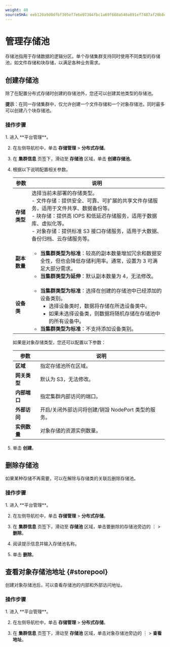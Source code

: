 ```yaml
---
weight: 40
sourceSHA: eeb120a9d0dfbf305ef7e6e07304fbc1a69f668a546a891ef7487af20b8edc2f
---
```


# 管理存储池

存储池指用于存储数据的逻辑分区。单个存储集群支持同时使用不同类型的存储池，如文件存储和块存储，以满足各种业务需求。

## 创建存储池

除了在配置分布式存储时创建的存储池外，您还可以创建其他类型的存储池。

**提示**：在同一存储集群中，仅允许创建一个文件存储和一个对象存储池，同时最多可以创建八个块存储池。

### 操作步骤

<Steps>
  1. 进入 **平台管理**。

  2. 在左侧导航栏中，单击 **存储管理** > **分布式存储**。

  3. 在 **集群信息** 页签下，滑动至 **存储池** 区域，单击 **创建存储池**。

  4. 根据以下说明配置相关参数。

     | 参数             | 说明                                                                                                                                                                                                                                                                                                                                                                                                                                                  |
     | ----------------- | ------------------------------------------------------------------------------------------------------------------------------------------------------------------------------------------------------------------------------------------------------------------------------------------------------------------------------------------------------------------------------------------------------------------------------------------------------------- |
     | **存储类型**      | 选择当前未部署的存储类型。<br />- 文件存储：提供安全、可靠、可扩展的共享文件存储服务，适用于文件共享、数据备份等。<br />- 块存储：提供高 IOPS 和低延迟存储服务，适用于数据库、虚拟化等。<br />- 对象存储：提供标准 S3 接口存储服务，适用于大数据、备份归档、云存储服务等。                                                                       |
     | **副本数量**      | <ul><li>**当集群类型为标准**：较高的副本数量增加冗余和数据安全性，但也会降低存储利用率。通常，设置为 3 可满足大部分需求。</li><li>**当集群类型为延伸**：默认副本数量为 4，无法修改。</li></ul>                                                                                                                                                                                                                                                     |
     | **设备类**       | <ul><li>**当集群类型为标准**：选择在创建的存储池中已经添加的设备类别。<ul><li>选择设备类时，数据将存储在所选设备类中。</li><li>如果未选择设备类，则数据将随机存储在存储池中的所有设备中。</li></ul></li><li>**当集群类型为标准**：不支持添加设备类别。</li></ul>                                                                                                                                                      |

     如果是对象存储类型，您还可以配置以下参数：

     | 参数              | 说明                                                                                |
     | ------------------ | ---------------------------------------------------------------------------------- |
     | **区域**          | 指定存储池所在区域。                                                              |
     | **网关类型**      | 默认为 S3，无法修改。                                                              |
     | **内部端口**      | 指定集群内部访问的端口。                                                          |
     | **外部访问**      | 开启/关闭外部访问将创建/销毁 NodePort 类型的服务。                               |
     | **实例数量**      | 对象存储的资源实例数量。                                                          |

  5. 单击 **创建**。
</Steps>

## 删除存储池

如果某种存储不再需要，可以在解除与存储类的关联后删除存储池。

### 操作步骤

<Steps>
  1. 进入 **平台管理**。

  2. 在左侧导航栏中，单击 **存储管理** > **分布式存储**。

  3. 在 **集群信息** 页签下，滑动至 **存储池** 区域，单击要删除的存储池旁边的 ⋮ > **删除**。

  4. 阅读提示信息并输入存储池名称。

  5. 单击 **删除**。
</Steps>

## 查看对象存储池地址 \{#storepool}

创建对象存储池后，可以查看存储池的内部和外部访问地址。

### 操作步骤

<Steps>
  1. 进入 **平台管理**。

  2. 在左侧导航栏中，单击 **存储管理** > **分布式存储**。

  3. 在 **集群信息** 页签下，滑动至 **存储池** 区域，单击对象存储池旁边的 ⋮ > **查看地址**。
</Steps>
